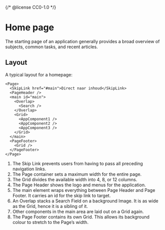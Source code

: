 {/* @license CC0-1.0 */}


<Meta of={HomeStories} />

# Home page

The starting page of an application generally provides a broad overview of subjects, common tasks, and recent articles.

## Layout

A typical layout for a homepage:

```tsx
<Page>
  <SkipLink href="#main">Direct naar inhoud</SkipLink>
  <PageHeader />
  <main id="main">
    <Overlap>
      <Search />
    </Overlap>
    <Grid>
      <AppComponent1 />
      <AppComponent2 />
      <AppComponent3 />
    </Grid>
  </main>
  <PageFooter>
    <Grid />
  </PageFooter>
</Page>
```

1. The Skip Link prevents users from having to pass all preceding navigation links.
2. The Page container sets a maximum width for the entire page.
3. The Grid divides the available width into 4, 8, or 12 columns.
4. The Page Header shows the logo and menus for the application.
5. The main element wraps everything between Page Header and Page Footer.
   It carries an id for the skip link to target.
6. An Overlap stacks a Search Field on a background Image.
   It is as wide as the Grid, hence it is a sibling of it.
7. Other components in the main area are laid out on a Grid again.
8. The Page Footer contains its own Grid.
   This allows its background colour to stretch to the Page’s width.
